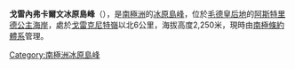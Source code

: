 {{coord|72|0|S|14|47|E|source:GNIS|display=title}}

'''戈雷內弗卡爾文冰原島峰'''（{{lang-en|Gårenevkalven Nunatak}}），是[[南極洲|南極洲]]的[[冰原島峰|冰原島峰]]，位於[[毛德皇后地|毛德皇后地]]的[[阿斯特里德公主海岸|阿斯特里德公主海岸]]，處於[[戈雷克尼特嶺|戈雷克尼特嶺]]以北6公里，海拔高度2,250米，現時由[[南極條約體系|南極條約體系]]管理。

{{Antarctica-geo-stub}}
[[Category:南極洲冰原島峰|Category:南極洲冰原島峰]]